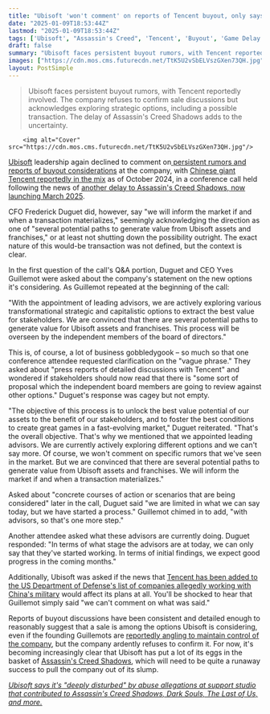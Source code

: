 ```yaml
---
title: "Ubisoft 'won't comment' on reports of Tencent buyout, only says it's 'exploring different options' and 'will inform the market if and when a transaction materializes'"
date: "2025-01-09T18:53:44Z"
lastmod: "2025-01-09T18:53:44Z"
tags: ['Ubisoft', "Assassin's Creed", 'Tencent', 'Buyout', 'Game Delay', 'Business']
draft: false
summary: "Ubisoft faces persistent buyout rumors, with Tencent reportedly involved.  The company refuses to confirm sale discussions but acknowledges exploring strategic options, including a possible transaction.  The delay of Assassin's Creed Shadows adds to the uncertainty."
images: ["https://cdn.mos.cms.futurecdn.net/TtK5U2vSbELVszGXen73QH.jpg"]
layout: PostSimple
---
```

> Ubisoft faces persistent buyout rumors, with Tencent reportedly involved.  The company refuses to confirm sale discussions but acknowledges exploring strategic options, including a possible transaction.  The delay of Assassin's Creed Shadows adds to the uncertainty.


        <img alt="Cover" src="https://cdn.mos.cms.futurecdn.net/TtK5U2vSbELVszGXen73QH.jpg"/>
        
[Ubisoft](https://www.gamesradar.com/tag/ubisoft/) leadership again declined to comment on[<u> persistent rumors and reports of buyout considerations</u>](https://www.gamesradar.com/games/assassin-s-creed/amid-whispers-of-ubisoft-potentially-being-bought-out-the-assassins-creed-developer-says-it-reviews-strategic-options-regularly/) at the company, with [<u>Chinese giant Tencent reportedly in the mix</u>](https://www.gamesradar.com/games/as-star-wars-outlaws-and-assassins-creed-shadows-add-to-a-54-percent-ubisoft-stock-drop-tencent-and-the-guillemot-brothers-reportedly-consider-a-full-buyout/) as of October 2024, in a conference call held following the news of [<u>another delay to Assassin's Creed Shadows, now launching March 2025</u>](https://www.gamesradar.com/games/assassin-s-creed/assassins-creed-shadows-delayed-yet-again-this-time-to-march-2025-amid-ubisofts-renewed-focus-on-gameplay-quality-and-engaging-day-1-experiences/).

CFO Frederick Duguet did, however, say "we will inform the market if and when a transaction materializes," seemingly acknowledging the direction as one of "several potential paths to generate value from Ubisoft assets and franchises," or at least not shutting down the possibility outright. The exact nature of this would-be transaction was not defined, but the context is clear.

In the first question of the call's Q&A portion, Duguet and CEO Yves Guillemot were asked about the company's statement on the new options it's considering. As Guillemot repeated at the beginning of the call:

"With the appointment of leading advisors, we are actively exploring various transformational strategic and capitalistic options to extract the best value for stakeholders. We are convinced that there are several potential paths to generate value for Ubisoft assets and franchises. This process will be overseen by the independent members of the board of directors."

This is, of course, a lot of business gobbledygook – so much so that one conference attendee requested clarification on the "vague phrase." They asked about "press reports of detailed discussions with Tencent" and wondered if stakeholders should now read that there is "some sort of proposal which the independent board members are going to review against other options." Duguet's response was cagey but not empty.

"The objective of this process is to unlock the best value potential of our assets to the benefit of our stakeholders, and to foster the best conditions to create great games in a fast-evolving market," Duguet reiterated. "That's the overall objective. That's why we mentioned that we appointed leading advisors. We are currently actively exploring different options and we can't say more. Of course, we won't comment on specific rumors that we've seen in the market. But we are convinced that there are several potential paths to generate value from Ubisoft assets and franchises. We will inform the market if and when a transaction materializes."

Asked about "concrete courses of action or scenarios that are being considered" later in the call, Duguet said "we are limited in what we can say today, but we have started a process." Guillemot chimed in to add, "with advisors, so that's one more step."

Another attendee asked what these advisors are currently doing. Duguet responded: "In terms of what stage the advisors are at today, we can only say that they've started working. In terms of initial findings, we expect good progress in the coming months."

Additionally, Ubisoft was asked if the news that [<u>Tencent has been added to the US Department of Defense's list of companies allegedly working with China's military</u>](https://www.cnn.com/2025/01/07/tech/tencent-catl-us-list-china-military-companies-intl-hnk/index.html) would affect its plans at all. You'll be shocked to hear that Guillemot simply said "we can't comment on what was said."

Reports of buyout discussions have been consistent and detailed enough to reasonably suggest that a sale is among the options Ubisoft is considering, even if the founding Guillemots are [<u>reportedly angling to maintain control of the company</u>](https://www.gamesradar.com/games/ubisoft-reportedly-in-talks-for-yet-more-buyout-consideration-on-the-heels-of-another-high-profile-flop-with-xdefiants-pending-shutdown/), but the company ardently refuses to confirm it. For now, it's becoming increasingly clear that Ubisoft has put a lot of its eggs in the basket of [<u>Assassin's Creed Shadows</u>](https://www.gamesradar.com/assassins-creed-codename-red-guide/), which will need to be quite a runaway success to pull the company out of its slump.

[<u><em>Ubisoft says it's "deeply disturbed" by abuse allegations at support studio that contributed to Assassin's Creed Shadows, Dark Souls, The Last of Us, and more. </em></u>](https://www.gamesradar.com/games/ubisoft-says-its-deeply-disturbed-by-abuse-allegations-at-support-studio-that-contributed-to-assassins-creed-shadows-dark-souls-the-last-of-us-and-more/)
        
